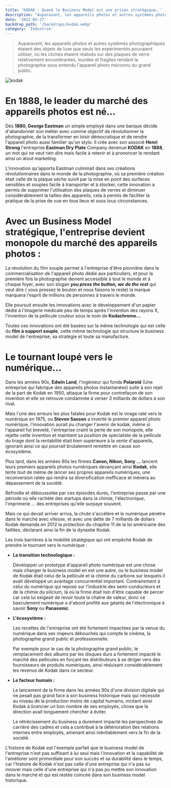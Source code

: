```yaml
---
title: 'KODAK : Quand le Business Model est une prison stratégique… '
description: "Auparavant, les appareils photos et autres systèmes photographiques étaient des objets de luxe que seuls les expérimentés pouvaient utiliser, où les clichés étaient réalisés sur des plaques de verre relativement encombrantes, lourdes et fragiles rendant la photographie sous entendu l'appareil photo méconnu du grand public."
date: '2022-02-27'
backdrop_path: '/backdrops/kodak.webp'
category: 'Industrie'
---
```


> Auparavant, les appareils photos et autres systèmes photographiques étaient des objets de luxe que seuls les expérimentés pouvaient utiliser, où les clichés étaient réalisés sur des plaques de verre relativement encombrantes, lourdes et fragiles rendant la photographie sous entendu l'appareil photo méconnu du grand public.

![kodak](/backdrops/kodak.webp)

# En 1888, le leader du marché des appareils photos est né…

Dès **1880, George Eastman** un simple employé dans une banque décide d'abandonner son métier avec comme objectif de révolutionner la photographie, de la transformer en loisir démocratique et de rendre l'appareil photo aussi familier qu'un stylo.
Il crée avec son associé **Henri Strong** l'entreprise **Eastman Dry Plate** Company devenue **KODAK** en **1888**, un mot qui ne veut rien dire mais facile à retenir et à prononcer le rendant ainsi un atout marketing.

L'innovation qu'apporta Eastman culminait dans ses créations révolutionnaires dans le monde de la photographie, où sa première création était celle de la plaque sèche suivit par la mise en point des surfaces sensibles et souples facile à transporter et à stocker, cette innovation a permis de supprimer l'utilisation des plaques de verres et diminuer considérablement la tailles des appareils, cela à permis de faciliter la pratique de la prise de vue en tous lieux et sous tous circonstances.

# Avec un Business Model stratégique, l'entreprise devient monopole du marché des appareils photos :

La révolution du film souple permet à l'entreprise d'être pionnière dans la commercialisation de l'appareil photo dédié aux particuliers, et pour la première fois la photographie devient accessible à tout le monde et à chaque foyer, avec son slogan **_you press the button, we do the rest_** qui veut dire ( vous pressez le bouton et nous faisons le reste) la marque marquera l'esprit de millions de personnes à travers le monde.

Elle poursuit ensuite les innovations avec le développement d'un papier dédié à l'imagerie médicale peu de temps après l'invention des rayons X, l'invention de la pellicule couleur sous le nom de **Kodachrome…**

Toutes ces innovations ont été basées sur la même technologie qui est celle du **film à support souple**, cette même technologie qui structure le business model de l'entreprise, sa stratégie et toute sa manufacture.

# Le tournant loupé vers le numérique…

Dans les années 90s, **Edwin Land**, l'ingénieur qui fonda **Polaroid** (Une entreprise qui fabrique des appareils photos instantanées) suite à son rejet de la part de Kodak en 1950, attaque la firme pour contrefaçon de son invention et elle se retrouve condamnée à verser 3 milliards de dollars à son rival.

Mais l'une des erreurs les plus fatales pour Kodak est le virage raté vers le numérique en 1975, ou **Steven Sasson** a inventé le premier appareil photo numérique, l'innovation aurait pu changer l'avenir de kodak, même si l'appareil fut breveté, l'entreprise craint la perte de son monopole, elle rejette cette invention et maintient sa position de spécialiste de la pellicule du tirage dont la rentabilité était bien supérieure à la vente d'appareils, ignorant ainsi ce qui pourrait brutalement remettre en cause son écosystème.

Plus tard, dans les années 90s les firmes **Canon, Nikon, Sony …** lancent leurs premiers appareils photos numériques devançant ainsi **Kodak**, elle tente tout de même de lancer ses propres appareils numériques, une reconversion ratée qui rendra sa diversification inefficace et mènera au dépassement de la société.

Refroidie et déboussolée par ces épisodes dures, l'entreprise passe par une période où elle rachète des startups dans la chimie, l'électronique, l'imprimerie … des entreprises qu'elle surpaye souvent.

Mais ce qui devait arriver arriva, la chute s'accélère et le numérique pénètre dans le marché avec vitesse, et avec une dette de 7 milliards de dollars Kodak demanda en 2012 la protection du chapitre 11 de la loi américaine des faillites, déclarant ainsi la fin de la dynastie Kodak.

Les trois barrières à la mobilité stratégique qui ont empêché Kodak de prendre le tournant vers le numérique :

- **La transition technologique :**

  Développer un prototype d'appareil photo numérique est une chose mais changer le business model en est une autre, ou le business model de Kodak était celui de la pellicule et la chimie du carbone sur lesquels il avait développé un avantage concurrentiel important. Contrairement à celui du numérique qui repose sur l'industrie des semi-conducteurs et de la chimie du silicium, là où la firme était loin d'être capable de percer car cela lui exigeait de revoir toute la chaîne de valeur, donc ce basculement numérique a d'abord profité aux géants de l'électronique à savoir **Sony** ou **Panasonic**.

- **L'écosystème :**

  Les recettes de l'entreprise ont été fortement impactées par la venue du numérique dans ses majeurs débouchés qui compte le cinéma, la photographie grand public et professionnelle.

  Par exemple pour le cas de la photographie grand public, le remplacement des albums par les disques durs a fortement impacté le marché des pellicules en forçant les distributeurs à se diriger vers des fournisseurs de produits numériques, ainsi réduisant considérablement les revenus de Kodak dans ce secteur.

- **Le facteur humain :**

  Le lancement de la firme dans les années 90s d'une division digitale qui ne pesait pas grand face à son business historique mais qui nécessite au niveau de la production moins de capital humains, incitant ainsi Kodak à licencier un bon nombre de ses employés, chose que la direction avait longuement chercher à éviter.

  Le rétrécissement du business a durement impacté les perspectives de carrière des cadres et cela a contribué à la détérioration des relations internes entre employés, amenant ainsi inévitablement vers la fin de la société.

L'histoire de Kodak est l'exemple parfait que le business model de l'entreprise n'est pas suffisant à lui seul mais l'innovation et la capabilité de l'améliorer sont primordiale pour son succès et sa durabilité dans le temps, car l'histoire de Kodak n'est pas celle d'une entreprise qui n'a pas su innover mais celle d'une entreprise qui n'a pas pu mettre son innovation dans le marché et qui est restée coincée dans son business model historique.

